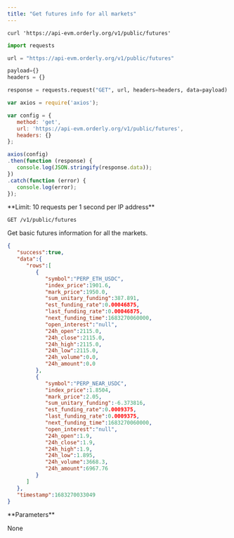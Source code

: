 ```yaml
---
title: "Get futures info for all markets"
---
```


<RequestExample>

```shell cURL
curl 'https://api-evm.orderly.org/v1/public/futures'
```

```python Python
import requests

url = "https://api-evm.orderly.org/v1/public/futures"

payload={}
headers = {}

response = requests.request("GET", url, headers=headers, data=payload)
```

```javascript JavaScript
var axios = require('axios');

var config = {
   method: 'get',
   url: 'https://api-evm.orderly.org/v1/public/futures',
   headers: {}
};

axios(config)
.then(function (response) {
   console.log(JSON.stringify(response.data));
})
.catch(function (error) {
   console.log(error);
});

```
</RequestExample>
**Limit: 10 requests per 1 second per IP address**

`GET /v1/public/futures`

Get basic futures information for all the markets.

<ResponseExample>

```json
{
   "success":true,
   "data":{
      "rows":[
         {
            "symbol":"PERP_ETH_USDC",
            "index_price":1901.6,
            "mark_price":1950.0,
            "sum_unitary_funding":387.891,
            "est_funding_rate":0.00046875,
            "last_funding_rate":0.00046875,
            "next_funding_time":1683270060000,
            "open_interest":"null",
            "24h_open":2115.0,
            "24h_close":2115.0,
            "24h_high":2115.0,
            "24h_low":2115.0,
            "24h_volume":0.0,
            "24h_amount":0.0
         },
         {
            "symbol":"PERP_NEAR_USDC",
            "index_price":1.8504,
            "mark_price":2.05,
            "sum_unitary_funding":-6.373816,
            "est_funding_rate":0.0009375,
            "last_funding_rate":0.0009375,
            "next_funding_time":1683270060000,
            "open_interest":"null",
            "24h_open":1.9,
            "24h_close":1.9,
            "24h_high":1.9,
            "24h_low":1.895,
            "24h_volume":3668.3,
            "24h_amount":6967.76
         }
      ]
   },
   "timestamp":1683270033049
}
```
</ResponseExample>
**Parameters**

None                   

